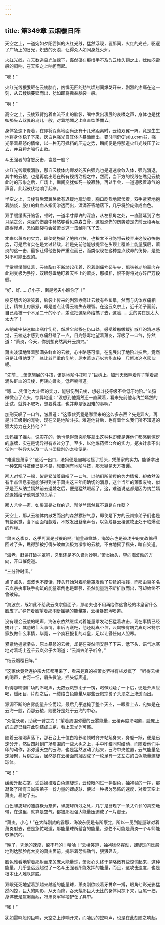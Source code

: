 ```yaml
---
---
---
```

title: 第349章 云烟覆日阵
---



天空之上，一道宛如夕阳西斜的火红光线，猛然浮现，霎那间，火红的光芒，驱逐了广场上的日光，炽热的火浪，让得众人如同身处火炉。

火红光线，在无数道目光注视下，轰然砸在那措手不及的云棱头顶之上，犹如闷雷般的闷响，在天空之上响彻而起。

“嘭！”

火红光线狠狠砸在云棱脑门，凶悍无匹的劲气顷刻间爆发开来，剧烈的疼痛在这一刻，从云棱脑蔓延而出，犹如即将撕裂脑袋一般。

“啊！”

高空之上，云棱双臂抱着血流不止的脑袋，嘴中发出凄厉的哀嚎之声，身体也是犹如那失去双翼的鸟儿一般，对着地面之上直直坠落而去。

身体急速下降着，在即将距离地面尚还有十几米距离时，云棱双翼一阵，竟是生生地将身体稳了下来，灰白色强光自其体内暴涌而出，霎时间奇Qīsūu.сom书，强光带着暴怒的情绪，以一种无可抵挡的压迫之势，瞬间便是将那道火红光线压了过去，并且将之强行击散。

斗王强者的含怒反击，岂是一般？

火红光线缓缓消散，那自云棱体内爆发的灰白强光也是迅速收敛入体，强光消退，其中的云棱，也是再度出现在所有视线注视之中，然而，当下方的视线在瞧见云棱此时的形象之后，广场上，瞬间变犹如死一般寂静，再过半会，一道道吸着凉气的声音，此起彼伏地响了起来。

半空之上，云棱背后双翼略微有迟缓地扇动着，胸口剧烈地起伏着，双手紧紧地抱着脑袋，殷红的鲜血从指间渗透而出，滴滴答答地落下，几乎将脸庞染成血色。

双手缓缓离开脑袋，顿时，一道半寸厚许的深痕，从左额角之处，一直蔓延到了右耳朵之旁，深深的伤痕中赫然够看见森森白骨，这般恐怖的伤势若是先前云棱再反应得慢点，恐怕脑袋将会被萧炎这一击给削飞了去。

本来以萧炎的实力，即使是施展了地阶斗技，也根本不可能将云棱弄出这般恐怖伤势，可是后者实在是太过轻敌，若是先前他能够提早在头顶上覆盖上能量膜层，萧炎的这一击，最多让得他伤势严重点而已，而类似现在这种差点致命的伤势，是绝对不可能出现的。

手掌缓缓颤抖着，云棱胸口不断地起伏着，忍着剧痛抬起头来，那张苍老的面庞在此刻变极为狰狞，双眼怨毒地盯着天空上的萧炎，那模样，恨不得将对方碎尸万段般。

“好，好……好小子，倒是老夫小瞧你了！”

咬牙切齿的冷笑着，脑袋上传来的剧烈疼痛让云棱有些眩晕，然而与肉体疼痛相比，精神上的暴怒，却是差点让得云棱失去理智。在这云岚宗上，近千弟子面前，自己竟被一个不足二十的小子，差点把这条命给搞了去，这脸……丢的实在是太大太大了！

从纳戒中快速取出瓶疗伤药，然后全部敷在伤口处，感受着那缓缓扩散开的清凉感觉，云棱这才感到疼痛舒缓了一点，目光怨毒地望着萧炎，深吸了一口气，狞然道：“萧炎，今天，你别想安然离开云岚宗。”

萧炎淡漠地瞥着那满头鲜血的云棱，心中略感可惜，在施展出了地阶斗技后，竟然只是让得他受了一些比较严重的伤势，原本萧炎还以为能直接一尺解决这老家伙呢。

“先前……萧施施展的斗技，该是地阶斗技吧？”巨树上，加刑天微眯着眸子望着那满头鲜血的云棱，再转向萧炎，低声喃喃道。

“嗯……凭借他大斗师的实力，能够伤到云棱，想必斗技等级不会低于地阶。”法犸微微点了点头，惊异地道：“没想到他竟然还一直藏着，看来先前他与纳兰嫣然的比试，就算不取巧，想要得胜，也并非是很困难的事啊。”

加刑天叹了一口气，皱眉道：“这家伙究竟是哪里来的这么多东西？先是异火，再是斗王级别的宠物，现在又是地阶斗技。难道他背后，也有着什么我们所不知道的强大势力在支持他？”

法犸摇了摇头，说实在的，他也觉得萧炎能够拿出这种种即使是连他们都感到惊讶的底牌，实在是诡异得有点过分了。至少，以他炼药师公会的实力，是决计拿不出任何一种异火以及一头斗王级别的宠物便是。

“难道是萧家？”这话一出口，法犸便是自嘲地摇了摇头，凭萧家的实力，能够拿出一种玄阶斗技便已是不易，想要拥有地阶斗技，那无疑是天方夜谭。

两人对视了一眼，皆是紧皱着眉叹了一口气，以他们所掌握的势力情报，却依然没有半点信息渠道能够得到关于萧炎这三年间确切的消息，这个当年的萧家废物，似乎是至从纳兰嫣然前去退婚之后，便是猛然崛起了。这，难道说这都是因为纳兰嫣然退婚给予他刺激的关系？

两人苦笑一声，如果真是这样的话，那纳兰嫣然算不算是自作孽？

天空上，那从云棱体内散发而出的森然狰狞气息，即使是下方的云岚宗弟子们也是有些察觉，当下面面相觑着，不敢发出丝毫声音，以免触暴云棱这枚正处于临爆点的炸弹。

“萧炎这家伙，这手可真是够狠的啊。”能量罩缘处，海波东也是被场中的变故惊得回过了头，瞧得那被打得头破血流极为凄惨的云棱，不由地摇了摇头，暗自笑道。

“海老，赶紧打破护罩吧，这里还是不久留为妙啊。”萧炎抬头，望向海波动的方向，开口催促道。

“三分钟时间。”

点了点头，海波也不废话，转头开始对着能量罩发动了狂猛的摧残，而那由百多名云岚宗执事联手构筑的能量罩倒也是顽强，虽然能量涟不断扩散而出，可却始终不曾破碎。

“海波东，既如此不给我云岚宗留面子，那老夫也不用再给你这曾经的冰皇留什么脸皮了。”狰狞着脸望着那不断摇晃的能量罩，云棱暴怒地喝道。

没有理会云棱的喝声，海波东依然继续对着能量罩发动狂猛着攻击，现在事情已经搞开了，其他的什么事情，事后再说吧，他还就真不信，云岚宗有魄力真对米特尔家族做什么事情，毕竟，一个疯狂报复的斗皇，足以让得任何人胆寒。

紧紧地握紧拳头，原本暴怒的云棱，却是在突然间安静了下来，低下头，语气冰寒地对着场上近千云岚弟子大喝道：“云岚宗弟子听令。”

“结云烟覆日阵。”

“这家伙竟然连护宗大阵都用来了，看来是真的被萧炎弄得有些发疯了！”听得云棱的喝声，古河一怔，眉头微皱，摇头低声道。

听得那响彻广场的冷喝声，无数云岚宗弟子一愣，略微迟疑了一下后，便是齐声应喝，缓闭目，片刻之后，一缕缕白色能量从那些云岚宗弟子头顶之上渗透而出。

源源不断的白雾能量升空而起，最后几乎遮掩了整个天空，一眼看上去，宛如是在云海一般，而那云棱，则更好是处于云海的中心。

“众位长老，助我一臂之力！”望着周围弥漫的云雾能量，云棱再度冷喝道，脸庞上的血迹已经在此刻结成血疤，看上去尤为可怖。

随着云棱喝声落下，那石台上十位白袍长老顿时齐齐站起身来，身躯一跃，便是迅速分开，然后四射到广场周围的一些大树之上，手中印结同时结动，而随着他们手印的动作，那弥漫天空的云海，也是猛然波动了起来，云海中央位置，云气能量急速凝聚，片刻之后，居然是在云棱面前凝固成了一枚足有一丈左右的白色能量螺旋球体。

“喝！”

缓缓升起右掌，遥遥操控着白色螺旋球，云棱眼闪过一抹狠色，袖袍猛的一挥，那凝聚了所有云岚宗弟子一份力量的螺旋球，便以一种极为恐怖的速度，对着天空上萧炎，暴射了去。

白色螺旋球的速度极为恐怖，螺旋球所过之处，几乎是出现了一条丈许长的真空地带，在这里，就算是空气，都被那股强大能量压迫成了一片虚无。

“萧炎，小心！”在大阵刚成的霎那，海波东便是有所察觉，所以一见到能量球对着萧炎射去，便是急忙喝道，那能量球所蕴含的能量，恐怕不可能是萧炎一个斗师能够抵抗的。

“晚了，凭他的速度，躲不开的！哈哈！”云棱笑道，袖袍猛然挥动，螺旋球闪烁般地到达那脸庞大变的萧炎面前，携带着恐怖劲气，狠狠砸去。

脸色难看地望着那射而来的庞大能量球，萧炎心头终于是略微有些惊慌起来，这种能量，几乎是远远超过了一名斗王强者所能发挥的能量，而且，这攻击速度，也是根本让人难以逃脱。

双眼死死地望着那越来越近的能量球，萧炎刚欲咬着牙拼命一搏，眼角七彩光影猛然闪掠，巨大的阴影，从天而降，吞天蟒那巨大无比的身体闪掠下来，巨尾一扫，身体便是盘踞而起，将萧炎牢牢地护在了其中。

“嘭！”

犹如雷鸣般的巨响，天空之上炸响开来，而凄厉的蛇鸣声，也是在此刻随之响起。